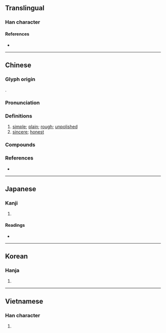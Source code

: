 {{also|朴}}
{{character info/new}}
==Translingual==

===Han character===
{{Han char|rn=75|rad=木|as=12|sn=16|four=42934|canj=DTCO|ids=⿰木菐}}

====References====
* {{Han ref|kx=0551.280|dkj=15495|dj=0940.030|hdz=21291.040|uh=6A38|ud=27192|bh=BEEB|bd=48875}}

----

==Chinese==
{{zh-forms|s=朴}}
{{zh-wp|en:Pu (Daoism)}}

===Glyph origin===
{{Han etym}}
{{Han compound|木|菐|c1=s|c2=p|t1=wood|ls=psc}}.

===Pronunciation===
{{zh-pron
|m=樸
|c=buk6,pok3
|h=
|mn=phoh/phok
|mn_note=phoh - vernacular, phok - literary
|w=
|mc=y
|oc=y
|ma=
|cat=a
}}

===Definitions===
{{zh-hanzi}}

# [[simple]]; [[plain]]; [[rough]]; [[unpolished]]
# [[sincere]]; [[honest]]

===Compounds===
{{zh-der|儉樸|反樸|古樸|淳樸|樸學|斲琱為樸|樸鈍|樸質無華|樸陋|渾樸|樸父|樸重|敦樸|樸實無華|拙樸|樸實|樸魯|抱素懷樸|樸訥誠篤|樸厚|樸野|渾樸自然|棫樸|樸拙|樸素無華|斫雕為樸|樸鄙|樸素|樸實頭|樸訥|樸直|樸質|樸樕|斲雕為樸|樸馬|抱樸|還淳返樸|郁樸|純樸|簡樸|還淳反樸|誠樸|質樸}}

===References===
* {{R:nan:thcwdq}}

----

==Japanese==

===Kanji===
{{ja-kanji|grade=|rs=木12}}

# {{defn|lang=ja|sort=木12}}

====Readings====
* {{ja-readings|on=[[ぼく]] (boku), [[はく]] (haku), [[ほく]] (hoku)|kun=[[きじ]] (kiji), [[あらき]] (araki), [[すなお]] (sunao)}}

----

==Korean==

===Hanja===
{{ko-hanja|hangeul=[[복]], [[박]]|eumhun=|rv=bok, bak|mr=pok, pak|y=pok, pak}}

# {{defn|lang=ko|sort=木12}}

----

==Vietnamese==

===Han character===
{{vi-hantu|[[phác]], [[bốc]]|rs=木12}}

# {{defn|lang=vi|sort=木12}}